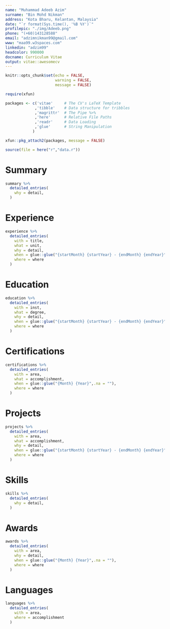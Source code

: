 ```yaml
---
name: "Muhammad Adeeb Azim"
surname: "Bin Mohd Nikman"
address: "Kota Bharu, Kelantan, Malaysia"
date: "`r format(Sys.time(), '%B %Y')`"
profilepic: "./img/Adeeb.png"
phone: "(+60)143128588"
email: "adzimnikman99@gmail.com"
www: "maa99.w3spaces.com"
linkedin: "adzim99"
headcolor: 990000
docname: Curriculum Vitae
output: vitae::awesomecv
---
```


```r
knitr::opts_chunk$set(echo = FALSE,
                      warning = FALSE,
                      message = FALSE)

require(xfun)

packages <- c('vitae'     # The CV's LaTeX Template
             ,'tibble'    # Data structure for tribbles
             ,'magrittr'  # The Pipe %>%
             ,'here'      # Relative File Paths
             ,'readr'     # Data Loading
             ,'glue'      # String Manipulation
            )

xfun::pkg_attach2(packages, message = FALSE)

source(file = here("r","data.r"))

```

# Summary

```r

summary %>%
  detailed_entries(
    why = detail,
  )

```

# Experience

```r

experience %>%
  detailed_entries(
    with = title,
    what = unit,
    why = detail,
    when = glue::glue("{startMonth} {startYear} - {endMonth} {endYear}",.na = ""),
    where = where
  )

```

# Education

```r

education %>%
  detailed_entries(
    with = inst,
    what = degree,
    why = detail,
    when = glue::glue("{startMonth} {startYear} - {endMonth} {endYear}",.na = ""),
    where = where
  )

```

# Certifications

```r

certifications %>%
  detailed_entries(
    with = area,
    what = accomplishment,
    when = glue::glue("{Month} {Year}",.na = ""),
    where = where
  )

```

# Projects

```r

projects %>%
  detailed_entries(
    with = area,
    what = accomplishment,
    why = detail,
    when = glue::glue("{startMonth} {startYear} - {endMonth} {endYear}",.na = ""),
    where = where
  )

```

# Skills

```r

skills %>%
  detailed_entries(
    why = detail,
  )

```

# Awards

```r

awards %>%
  detailed_entries(
    with = area,
    why = detail,
    when = glue::glue("{Month} {Year}",.na = ""),
    where = where
  )

```

\newpage

# Languages

```r

languages %>%
  detailed_entries(
    with = area,
    where = accomplishment
  )

```
